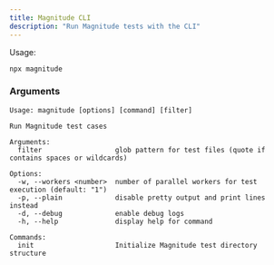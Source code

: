 ```yaml
---
title: Magnitude CLI
description: "Run Magnitude tests with the CLI"
---
```


Usage:
```
npx magnitude
```

### Arguments

```
Usage: magnitude [options] [command] [filter]

Run Magnitude test cases

Arguments:
  filter                  glob pattern for test files (quote if contains spaces or wildcards)

Options:
  -w, --workers <number>  number of parallel workers for test execution (default: "1")
  -p, --plain             disable pretty output and print lines instead
  -d, --debug             enable debug logs
  -h, --help              display help for command

Commands:
  init                    Initialize Magnitude test directory structure
```